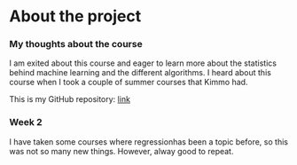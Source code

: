 
# About the project
### My thoughts about the course

I am exited about this course and eager to learn more about the statistics behind machine learning and the different algorithms.  I heard about this course when I took a couple of summer courses that Kimmo had.

This is my GitHub repository: [link](https://github.com/chpatola/IODS-project)

### Week 2

I have taken some courses where regressionhas been a topic before, so this was not so many new things. However, alway good to repeat.

